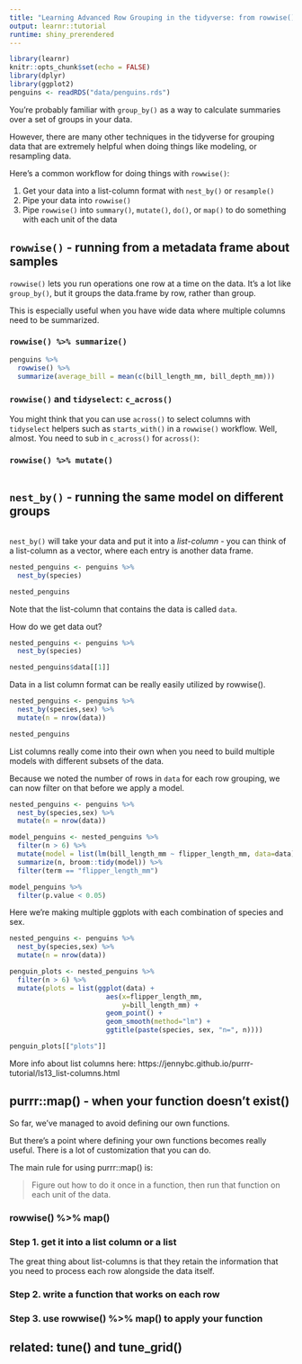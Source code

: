 ```yaml
---
title: "Learning Advanced Row Grouping in the tidyverse: from rowwise() to purrr::map()"
output: learnr::tutorial
runtime: shiny_prerendered
---
```


```r
library(learnr)
knitr::opts_chunk$set(echo = FALSE)
library(dplyr)
library(ggplot2)
penguins <- readRDS("data/penguins.rds")
```


You’re probably familiar with `group_by()` as a way to calculate summaries over a set of groups in your data. 

However, there are many other techniques in the tidyverse for grouping data that are extremely helpful when doing things like modeling, or resampling data. 

Here’s a common workflow for doing things with `rowwise()`:

1. Get your data into a list-column format with `nest_by()` or `resample()`
2. Pipe your data into `rowwise()`
3. Pipe `rowwise()` into `summary()`, `mutate()`, `do()`, or `map()` to do something with each unit of the data

## `rowwise()` - running from a metadata frame about samples

`rowwise()` lets you run operations one row at a time on the data. It’s a lot like `group_by()`, but it groups the data.frame by row, rather than group.

This is especially useful when you have wide data where multiple columns need to be summarized. 

### `rowwise() %>% summarize()`

```r
penguins %>%
  rowwise() %>%
  summarize(average_bill = mean(c(bill_length_mm, bill_depth_mm)))
```

### `rowwise()` and `tidyselect`: `c_across()`

You might think that you can use `across()` to select columns with `tidyselect` helpers such as `starts_with()` in a `rowwise()` workflow. Well, almost. You need to sub in `c_across()` for `across()`:


### `rowwise() %>% mutate()`

```r

```

## `nest_by()` - running the same model on different groups

```r

```

`nest_by()` will take your data and put it into a *list-column* - you can think of a list-column as a vector, where each entry is another data frame.

```r
nested_penguins <- penguins %>%
  nest_by(species)

nested_penguins
```

Note that the list-column that contains the data is called `data`.

How do we get data out? 

```r
nested_penguins <- penguins %>%
  nest_by(species)

nested_penguins$data[[1]]
```

Data in a list column format can be really easily utilized by rowwise().

```r
nested_penguins <- penguins %>%
  nest_by(species,sex) %>%
  mutate(n = nrow(data))

nested_penguins
```

List columns really come into their own when you need to build multiple models with different subsets of the data. 

Because we noted the number of rows in `data` for each row grouping, we can now filter on that before we apply a model. 

```r
nested_penguins <- penguins %>%
  nest_by(species,sex) %>%
  mutate(n = nrow(data))

model_penguins <- nested_penguins %>%
  filter(n > 6) %>%
  mutate(model = list(lm(bill_length_mm ~ flipper_length_mm, data=data))) %>%
  summarize(n, broom::tidy(model)) %>%
  filter(term == "flipper_length_mm")

model_penguins %>%
  filter(p.value < 0.05)
```

Here we're making multiple ggplots with each combination of species and sex. 

```r
nested_penguins <- penguins %>%
  nest_by(species,sex) %>%
  mutate(n = nrow(data))

penguin_plots <- nested_penguins %>%
  filter(n > 6) %>%
  mutate(plots = list(ggplot(data) + 
                        aes(x=flipper_length_mm, 
                            y=bill_length_mm) + 
                        geom_point() +
                        geom_smooth(method="lm") +
                        ggtitle(paste(species, sex, "n=", n)))) 

penguin_plots[["plots"]]

```

More info about list columns here: https://jennybc.github.io/purrr-tutorial/ls13_list-columns.html


## purrr::map() - when your function doesn’t exist()

So far, we’ve managed to avoid defining our own functions. 

But there’s a point where defining your own functions becomes really useful. There is a lot of customization that you can do.

The main rule for using purrr::map() is:

> Figure out how to do it once in a function, then run that function on each unit of the data.


### rowwise() %>% map()

### Step 1. get it into a list column or a list

The great thing about list-columns is that they retain the information that you need to process each row alongside the data itself.

### Step 2. write a function that works on each row

### Step 3. use rowwise() %>% map() to apply your function


## related: tune() and tune_grid()


